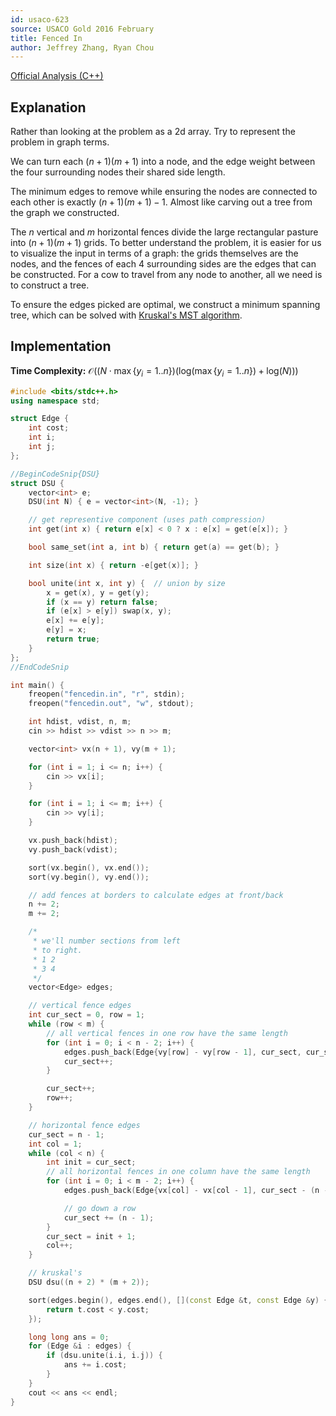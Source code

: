 ```yaml
---
id: usaco-623
source: USACO Gold 2016 February
title: Fenced In
author: Jeffrey Zhang, Ryan Chou
---
```


[Official Analysis (C++)](http://www.usaco.org/current/data/sol_fencedin_gold_feb16.html)

## Explanation

<Spoiler title="Hint 1">

Rather than looking at the problem as a 2d array. Try to represent the problem in graph terms.

</Spoiler>

<Spoiler title="Hint 2">

We can turn each $(n+1)(m+1)$ into a node, and the edge weight between the four surrounding nodes their shared side length.

</Spoiler>

<Spoiler title="Hint 3">

The minimum edges to remove while ensuring the nodes are connected to each other is exactly $(n+1)(m+1) - 1$. Almost like carving out a tree from the graph we constructed.

</Spoiler>

The $n$ vertical and $m$ horizontal fences divide the large rectangular pasture into $(n+1)(m+1)$ grids. To better understand the problem, it is easier for us to visualize the input in terms of a graph: the grids themselves are the nodes, and the fences of each 4 surrounding sides are the edges that can be constructed. For a cow to travel from any node to another, all we need is to construct a tree. 

To ensure the edges picked are optimal, we construct a minimum spanning tree, which can be solved with [Kruskal's MST algorithm](/gold/mst#kruskals).

## Implementation

**Time Complexity:** $\mathcal{O}((N \cdot  \max \{ y_i = 1 .. n \}
)(\text{log}(\max \{ y_i = 1 .. n \})+\text{log}(N)))$

<LanguageSection>
<CPPSection>

```cpp
#include <bits/stdc++.h>
using namespace std;

struct Edge {
	int cost;
	int i;
	int j;
};

//BeginCodeSnip{DSU}
struct DSU {
	vector<int> e;
	DSU(int N) { e = vector<int>(N, -1); }

	// get representive component (uses path compression)
	int get(int x) { return e[x] < 0 ? x : e[x] = get(e[x]); }

	bool same_set(int a, int b) { return get(a) == get(b); }

	int size(int x) { return -e[get(x)]; }

	bool unite(int x, int y) {	// union by size
		x = get(x), y = get(y);
		if (x == y) return false;
		if (e[x] > e[y]) swap(x, y);
		e[x] += e[y];
		e[y] = x;
		return true;
	}
};
//EndCodeSnip

int main() {
	freopen("fencedin.in", "r", stdin);
	freopen("fencedin.out", "w", stdout);

	int hdist, vdist, n, m;
	cin >> hdist >> vdist >> n >> m;

	vector<int> vx(n + 1), vy(m + 1);

	for (int i = 1; i <= n; i++) {
		cin >> vx[i];
	}

	for (int i = 1; i <= m; i++) {
		cin >> vy[i];
	}

	vx.push_back(hdist);
	vy.push_back(vdist);

	sort(vx.begin(), vx.end());
	sort(vy.begin(), vy.end());

	// add fences at borders to calculate edges at front/back
	n += 2;
	m += 2;

	/*
	 * we'll number sections from left
	 * to right.
	 * 1 2
	 * 3 4
	 */
	vector<Edge> edges;

	// vertical fence edges
	int cur_sect = 0, row = 1;
	while (row < m) {
		// all vertical fences in one row have the same length
		for (int i = 0; i < n - 2; i++) {
			edges.push_back(Edge{vy[row] - vy[row - 1], cur_sect, cur_sect + 1});
			cur_sect++;
		}

		cur_sect++;
		row++;
	}

	// horizontal fence edges
	cur_sect = n - 1;
	int col = 1;
	while (col < n) {
		int init = cur_sect;
		// all horizontal fences in one column have the same length
		for (int i = 0; i < m - 2; i++) {
			edges.push_back(Edge{vx[col] - vx[col - 1], cur_sect - (n - 1), cur_sect});

			// go down a row
			cur_sect += (n - 1);
		}
		cur_sect = init + 1;
		col++;
	}

	// kruskal's
	DSU dsu((n + 2) * (m + 2));

	sort(edges.begin(), edges.end(), [](const Edge &t, const Edge &y) {
		return t.cost < y.cost;
	});

	long long ans = 0;
	for (Edge &i : edges) {
		if (dsu.unite(i.i, i.j)) {
			ans += i.cost;
		}
	}
	cout << ans << endl;
}
```
</CPPSection>
</LanguageSection>